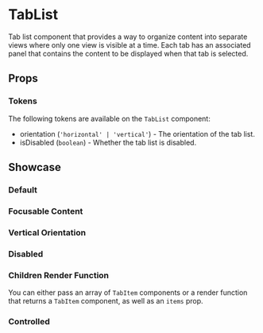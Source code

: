 
<Meta of={TabListStories} />

# TabList

Tab list component that provides a way to organize content into separate views where only one view is visible at a time. Each tab has an associated panel that contains the content to be displayed when that tab is selected.

## Props

<ArgTypes />

### Tokens

The following tokens are available on the `TabList` component:

- orientation (`'horizontal' | 'vertical'`) - The orientation of the tab list.
- isDisabled (`boolean`) - Whether the tab list is disabled.

## Showcase

### Default

<Canvas of={TabListStories.Default} />

### Focusable Content

<Canvas of={TabListStories.FocusableContent} />

### Vertical Orientation

<Canvas of={TabListStories.VerticalOrientation} />

### Disabled

<Canvas of={TabListStories.DisabledKeys} />

### Children Render Function

You can either pass an array of `TabItem` components or a render function that returns a `TabItem` component, as well as an `items` prop.

<Canvas of={TabListStories.ChildrenRenderFunction} />

### Controlled

<Canvas of={TabListStories.Controlled} />

